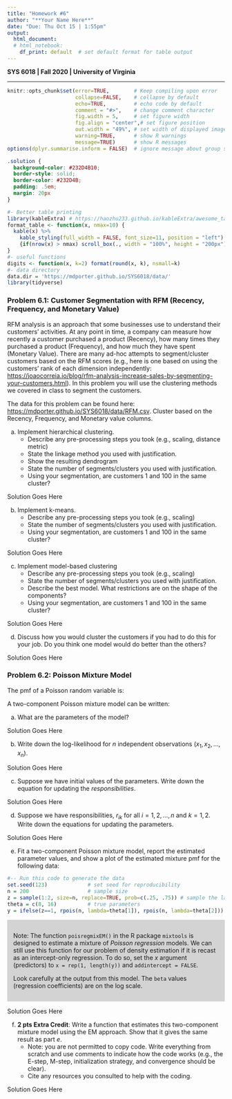 ```yaml
---
title: "Homework #6"
author: "**Your Name Here**"
date: "Due: Thu Oct 15 | 1:55pm"
output: 
  html_document:
  # html_notebook:  
    df_print: default  # set default format for table output
---
```


**SYS 6018 | Fall 2020 | University of Virginia **

*******************************************


<!--- Below are global settings for knitr. You can override any of them by adding the changes to individual chunks --->

```r
knitr::opts_chunk$set(error=TRUE,        # Keep compiling upon error
                      collapse=FALSE,    # collapse by default
                      echo=TRUE,         # echo code by default
                      comment = "#>",    # change comment character
                      fig.width = 5,     # set figure width
                      fig.align = "center",# set figure position
                      out.width = "49%", # set width of displayed images
                      warning=TRUE,      # show R warnings
                      message=TRUE)      # show R messages
options(dplyr.summarise.inform = FALSE)  # ignore message about group structure
```

<!--- Solution Region --->
```css
.solution {
  background-color: #232D4B10;
  border-style: solid;
  border-color: #232D4B;
  padding: .5em;
  margin: 20px
}
```


<!--- Load Required R packages here --->
```r
#- Better table printing
library(kableExtra) # https://haozhu233.github.io/kableExtra/awesome_table_in_html.html
format_table <- function(x, nmax=10) {
  kable(x) %>% 
    kable_styling(full_width = FALSE, font_size=11, position = "left") %>% 
    {if(nrow(x) > nmax) scroll_box(., width = "100%", height = "200px") else .}
}
#- useful functions
digits <- function(x, k=2) format(round(x, k), nsmall=k)
#- data directory
data.dir = 'https://mdporter.github.io/SYS6018/data/'
library(tidyverse)
```



### Problem 6.1: Customer Segmentation with RFM (Recency, Frequency, and Monetary Value)

RFM analysis is an approach that some businesses use to understand their customers' activities. At any point in time, a company can measure how recently a customer purchased a product (Recency), how many times they purchased a product (Frequency), and how much they have spent (Monetary Value). There are many ad-hoc attempts to segment/cluster customers based on the RFM scores (e.g., here is one based on using the customers' rank of each dimension independently: <https://joaocorreia.io/blog/rfm-analysis-increase-sales-by-segmenting-your-customers.html>). In this problem you will use the clustering methods we covered in class to segment the customers. 


The data for this problem can be found here: <https://mdporter.github.io/SYS6018/data/RFM.csv>. Cluster based on the Recency, Frequency, and Monetary value columns.

a. Implement hierarchical clustering. 
    - Describe any pre-processing steps you took (e.g., scaling, distance metric)
    - State the linkage method you used with justification. 
    - Show the resulting dendrogram
    - State the number of segments/clusters you used with justification. 
    - Using your segmentation, are customers 1 and 100 in the same cluster?     
    
<div class="solution"> 

Solution Goes Here

</div>


b. Implement k-means.  
    - Describe any pre-processing steps you took (e.g., scaling)
    - State the number of segments/clusters you used with justification. 
    - Using your segmentation, are customers 1 and 100 in the same cluster?     
    
<div class="solution"> 

Solution Goes Here

</div>



c. Implement model-based clustering
    - Describe any pre-processing steps you took (e.g., scaling)
    - State the number of segments/clusters you used with justification. 
    - Describe the best model. What restrictions are on the shape of the components?
    - Using your segmentation, are customers 1 and 100 in the same cluster?     


<div class="solution"> 

Solution Goes Here

</div>


d. Discuss how you would cluster the customers if you had to do this for your job. Do you think one model would do better than the others? 

<div class="solution"> 

Solution Goes Here

</div>


### Problem 6.2: Poisson Mixture Model

The pmf of a Poisson random variable is:
\begin{align*}
f_k(x; \lambda_k) = \frac{\lambda_k^x e^{-\lambda_k}}{x!}
\end{align*}

A two-component Poisson mixture model can be written:
\begin{align*}
f(x; \theta) = \pi \frac{\lambda_1^x e^{-\lambda_1}}{x!} + (1-\pi) \frac{\lambda_2^x e^{-\lambda_2}}{x!}
\end{align*}



a. What are the parameters of the model? 

<div class="solution"> 

Solution Goes Here

</div>

b. Write down the log-likelihood for $n$ independent observations ($x_1, x_2, \ldots, x_n$). 

<div class="solution"> 

Solution Goes Here

</div>

c. Suppose we have initial values of the parameters. Write down the equation for updating the *responsibilities*. 

<div class="solution"> 

Solution Goes Here

</div>



d. Suppose we have responsibilities, $r_{ik}$ for all $i=1, 2, \ldots, n$ and $k=1,2$. Write down the equations for updating the parameters. 

<div class="solution"> 

Solution Goes Here

</div>


e. Fit a two-component Poisson mixture model, report the estimated parameter values, and show a plot of the estimated mixture pmf for the following data:

```r
#-- Run this code to generate the data
set.seed(123)             # set seed for reproducibility
n = 200                   # sample size
z = sample(1:2, size=n, replace=TRUE, prob=c(.25, .75)) # sample the latent class
theta = c(8, 16)          # true parameters
y = ifelse(z==1, rpois(n, lambda=theta[1]), rpois(n, lambda=theta[2]))
```


<div style="background-color:lightgrey; display: block; border-color: black; padding:1em">

Note: The function `poisregmixEM()` in the R package `mixtools` is designed to estimate a mixture of *Poisson regression* models. We can still use this function for our problem of density estimation if it is recast as an intercept-only regression. To do so, set the $x$ argument (predictors) to `x = rep(1, length(y))` and `addintercept = FALSE`. 

Look carefully at the output from this model. The `beta` values (regression coefficients) are on the log scale.

</div>



<div class="solution"> 

Solution Goes Here

</div>

f. **2 pts Extra Credit**: Write a function that estimates this two-component mixture model using the EM approach. Show that it gives the same result as part *e*. 
    - Note: you are not permitted to copy code.  Write everything from scratch and use comments to indicate how the code works (e.g., the E-step, M-step, initialization strategy, and convergence should be clear). 
    - Cite any resources you consulted to help with the coding. 


<div class="solution"> 

Solution Goes Here

</div>




